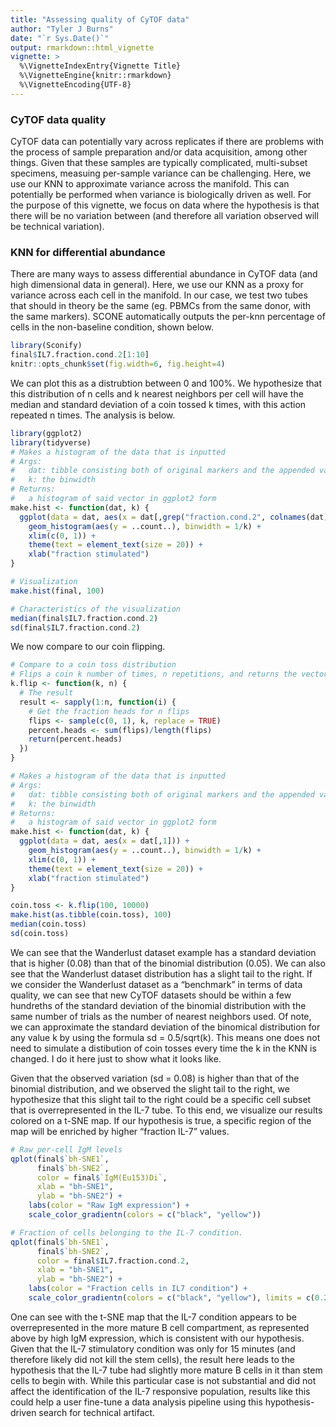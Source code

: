 ```yaml
---
title: "Assessing quality of CyTOF data"
author: "Tyler J Burns"
date: "`r Sys.Date()`"
output: rmarkdown::html_vignette
vignette: >
  %\VignetteIndexEntry{Vignette Title}
  %\VignetteEngine{knitr::rmarkdown}
  %\VignetteEncoding{UTF-8}
---
```


### CyTOF data quality
CyTOF data can potentially vary across replicates if there are problems with the process of sample preparation and/or data acquisition, among other things. Given that these samples are typically complicated, multi-subset specimens, measuing per-sample variance can be challenging. Here, we use our KNN to approximate variance across the manifold. This can potentially be performed when variance is biologically driven as well. For the purpose of this vignette, we focus on data where the hypothesis is that there will be no variation between (and therefore all variation observed will be technical variation).

### KNN for differential abundance
There are many ways to assess differential abundance in CyTOF data (and high dimensional data in general). Here, we use our KNN as a proxy for variance across each cell in the manifold. In our case, we test two tubes that should in theory be the same (eg. PBMCs from the same donor, with the same markers). SCONE automatically outputs the per-knn percentage of cells in the non-baseline condition, shown below. 

```r
library(Sconify)
final$IL7.fraction.cond.2[1:10]
knitr::opts_chunk$set(fig.width=6, fig.height=4) 
```

We can plot this as a distrubtion between 0 and 100%. We hypothesize that this distribution of n cells and k nearest neighbors per cell will have the median and standard deviation of a coin tossed k times, with this action repeated n times. The analysis is below.

```r
library(ggplot2)
library(tidyverse)
# Makes a histogram of the data that is inputted
# Args:
#   dat: tibble consisting both of original markers and the appended values from scone
#   k: the binwidth
# Returns:
#   a histogram of said vector in ggplot2 form
make.hist <- function(dat, k) {
  ggplot(data = dat, aes(x = dat[,grep("fraction.cond.2", colnames(dat))])) + 
    geom_histogram(aes(y = ..count..), binwidth = 1/k) + 
    xlim(c(0, 1)) + 
    theme(text = element_text(size = 20)) + 
    xlab("fraction stimulated") 
}

# Visualization
make.hist(final, 100)

# Characteristics of the visualization
median(final$IL7.fraction.cond.2)
sd(final$IL7.fraction.cond.2)

```

We now compare to our coin flipping. 

```r
# Compare to a coin toss distribution
# Flips a coin k number of times, n repetitions, and returns the vector containing the per-k percent heads 
k.flip <- function(k, n) {
  # The result 
  result <- sapply(1:n, function(i) {
    # Get the fraction heads for n flips
    flips <- sample(c(0, 1), k, replace = TRUE)
    percent.heads <- sum(flips)/length(flips)
    return(percent.heads)
  })
}

# Makes a histogram of the data that is inputted
# Args:
#   dat: tibble consisting both of original markers and the appended values from scone
#   k: the binwidth
# Returns:
#   a histogram of said vector in ggplot2 form
make.hist <- function(dat, k) {
  ggplot(data = dat, aes(x = dat[,1])) + 
    geom_histogram(aes(y = ..count..), binwidth = 1/k) + 
    xlim(c(0, 1)) + 
    theme(text = element_text(size = 20)) + 
    xlab("fraction stimulated") 
}

coin.toss <- k.flip(100, 10000)
make.hist(as.tibble(coin.toss), 100)
median(coin.toss)
sd(coin.toss)
```

We can see that the Wanderlust dataset example has a standard deviation that is higher (0.08) than that of the binomial distribution (0.05). We can also see that the Wanderlust dataset distribution has a slight tail to the right. If we consider the Wanderlust dataset as a "benchmark" in terms of data quality, we can see that new CyTOF datasets should be within a few hundreths of the standard deviation of the binomial distribution with the same number of trials as the number of nearest neighbors used. Of note, we can approximate the standard deviation of the binomical distribution for any value k by using the formula sd = 0.5/sqrt(k). This means one does not need to simulate a distibution of coin tosses every time the k in the KNN is changed. I do it here just to show what it looks like. 

Given that the observed variation (sd = 0.08) is higher than that of the binomial distribution, and we observed the slight tail to the right, we hypothesize that this slight tail to the right could be a specific cell subset that is overrepresented in the IL-7 tube. To this end, we visualize our results colored on a t-SNE map. If our hypothesis is true, a specific region of the map will be enriched by higher "fraction IL-7" values.

```r

# Raw per-cell IgM levels
qplot(final$`bh-SNE1`, 
      final$`bh-SNE2`, 
      color = final$`IgM(Eu153)Di`, 
      xlab = "bh-SNE1",
      ylab = "bh-SNE2") + 
    labs(color = "Raw IgM expression") + 
    scale_color_gradientn(colors = c("black", "yellow"))

# Fraction of cells belonging to the IL-7 condition. 
qplot(final$`bh-SNE1`, 
      final$`bh-SNE2`, 
      color = final$IL7.fraction.cond.2, 
      xlab = "bh-SNE1",
      ylab = "bh-SNE2") + 
    labs(color = "Fraction cells in IL7 condition") + 
    scale_color_gradientn(colors = c("black", "yellow"), limits = c(0.25, 0.75))

```

One can see with the t-SNE map that the IL-7 condition appears to be overrepresented in the more mature B cell compartment, as represented above by high IgM expression, which is consistent with our hypothesis. Given that the IL-7 stimulatory condition was only for 15 minutes (and therefore likely did not kill the stem cells), the result here leads to the hypothesis that the IL-7 tube had slightly more mature B cells in it than stem cells to begin with. While this particular case is not substantial and did not affect the identification of the IL-7 responsive population, results like this could help a user fine-tune a data analysis pipeline using this hypothesis-driven search for technical artifact.

